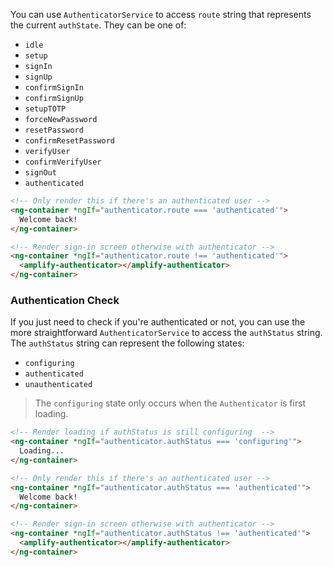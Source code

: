 You can use `AuthenticatorService` to access `route` string that represents the current `authState`. They can be one of:

- `idle`
- `setup`
- `signIn`
- `signUp`
- `confirmSignIn`
- `confirmSignUp`
- `setupTOTP`
- `forceNewPassword`
- `resetPassword`
- `confirmResetPassword`
- `verifyUser`
- `confirmVerifyUser`
- `signOut`
- `authenticated`

```html
<!-- Only render this if there's an authenticated user -->
<ng-container *ngIf="authenticator.route === 'authenticated'">
  Welcome back!
</ng-container>

<!-- Render sign-in screen otherwise with authenticator -->
<ng-container *ngIf="authenticator.route !== 'authenticated'">
  <amplify-authenticator></amplify-authenticator>
</ng-container>
```

### Authentication Check

If you just need to check if you're authenticated or not, you can use the more straightforward `AuthenticatorService` to access the `authStatus` string. The `authStatus` string can represent the following states:

- `configuring`
- `authenticated`
- `unauthenticated`

> The `configuring` state only occurs when the `Authenticator` is first loading.

```html
<!-- Render loading if authStatus is still configuring  -->
<ng-container *ngIf="authenticator.authStatus === 'configuring'">
  Loading...
</ng-container>

<!-- Only render this if there's an authenticated user -->
<ng-container *ngIf="authenticator.authStatus === 'authenticated'">
  Welcome back!
</ng-container>

<!-- Render sign-in screen otherwise with authenticator -->
<ng-container *ngIf="authenticator.authStatus !== 'authenticated'">
  <amplify-authenticator></amplify-authenticator>
</ng-container>
```
